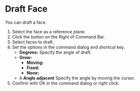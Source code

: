 
<Reference shortcut="" command="Draft Face" button="" />

# Draft Face

You can draft a face.

1. Select the face as a reference plane.
2. Click the button <ButtonIcon type="button-draft-face" /> on the Right of Command Bar.
3. Select faces to draft.
4. Set the options in the command dialog and shortcut key.
    - **Degrees:** Specify the angle of draft.
    - **Grow:**
        - **Moving:**
        - **Fixed:**
        - **None:**
    - <kbd>A</kbd> **Angle adjacent** Specify the angle by moving the cursor.
5. Confirm with OK in the command dialog or right click.
